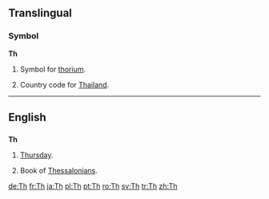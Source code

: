 {{see|-th|.th}}
==Translingual==

===Symbol===
'''Th'''

# {{element symbol}} Symbol for [[thorium]].
# Country code for [[Thailand]].

----

==English==

==={{abbreviation}}===
'''Th'''

# [[Thursday]].
# {{biblical}} Book of [[Thessalonians]].

[[de:Th]]
[[fr:Th]]
[[ja:Th]]
[[pl:Th]]
[[pt:Th]]
[[ro:Th]]
[[sv:Th]]
[[tr:Th]]
[[zh:Th]]